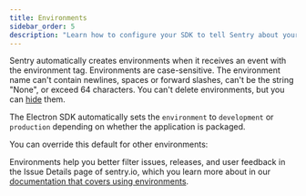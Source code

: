 ```yaml
---
title: Environments
sidebar_order: 5
description: "Learn how to configure your SDK to tell Sentry about your environments."
---
```


Sentry automatically creates environments when it receives an event with the environment tag. Environments are case-sensitive. The environment name can't contain newlines, spaces or forward slashes, can't be the string "None", or exceed 64 characters. You can't delete environments, but you can [hide](/product/sentry-basics/environments/#hidden-environments) them.

The Electron SDK automatically sets the `environment` to `development` or `production` depending on whether the application is packaged.

You can override this default for other environments:

<PlatformContent includePath="set-environment" />

Environments help you better filter issues, releases, and user feedback in the Issue Details page of sentry.io, which you learn more about in our [documentation that covers using environments](/product/sentry-basics/environments/).
